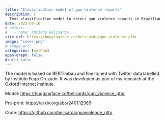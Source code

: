 ```yaml
---
title: "Classification model of gun violence reports"
description: |
  Text classification model to detect gun violence reports in Brazilian Portuguese.
date: 2023-09-16
# author: 
#   - name: Adriano Belisario
site-url: https://huggingface.co/belisards/gun_violence_ptbr
image: "cover.png"
# image-alt: 
categories: [python]
open-graph: false
draft: false
---
```


The model is based on BERTimbau and fine-tuned with Twitter data labelled by Instituto Fogo Cruzado. It was developed as part of my research at the Oxford Internet Institute.

Model: [https://huggingface.co/belisards/gun_violence_ptbr](https://huggingface.co/belisards/gun_violence_ptbr)

Pre-print: [https://arxiv.org/abs/2401.12989](https://arxiv.org/abs/2401.12989)

Code: [https://github.com/belisards/gunviolence_ptbr](https://github.com/belisards/gunviolence_ptbr)